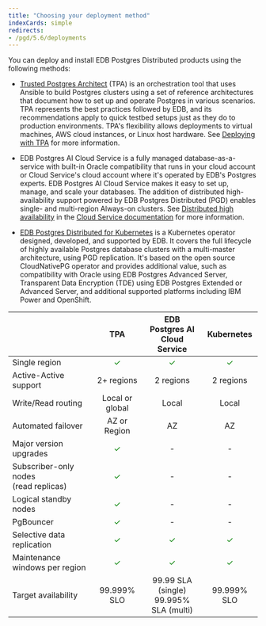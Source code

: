 ```yaml
---
title: "Choosing your deployment method"
indexCards: simple
redirects:
- /pgd/5.6/deployments
---
```


You can deploy and install EDB Postgres Distributed products using the following methods:

-   [Trusted Postgres Architect](/tpa/latest) (TPA) is an orchestration tool that uses Ansible to build Postgres clusters using a set of reference architectures that document how to set up and operate Postgres in various scenarios. TPA represents the best practices followed by EDB, and its recommendations apply to quick testbed setups just as they do to production environments. TPA's flexibility allows deployments to virtual machines, AWS cloud instances, or Linux host hardware. See [Deploying with TPA](../deploy-config/deploy-tpa/deploying/) for more information.

-   EDB Postgres AI Cloud Service is a fully managed database-as-a-service with built-in Oracle compatibility that runs in your cloud account or Cloud Service's cloud account where it's operated by EDB's Postgres experts. EDB Postgres AI Cloud Service makes it easy to set up, manage, and scale your databases. The addition of distributed high-availability support powered by EDB Postgres Distributed (PGD) enables single- and multi-region Always-on clusters. See [Distributed high availability](/edb-postgres-ai/cloud-service/references/supported_cluster_types/distributed_highavailability/) in the [Cloud Service documentation](/edb-postgres-ai/cloud-service/) for more information.

-   [EDB Postgres Distributed for Kubernetes](/postgres_distributed_for_kubernetes/latest/) is a Kubernetes operator designed, developed, and supported by EDB. It covers the full lifecycle of highly available Postgres database clusters with a multi-master architecture, using PGD replication. It's based on the open source CloudNativePG operator and provides additional value, such as compatibility with Oracle using EDB Postgres Advanced Server, Transparent Data Encryption (TDE) using EDB Postgres Extended or Advanced Server, and additional supported platforms including IBM Power and OpenShift.

|                                            |         <center>TPA</center>         | <center>EDB Postgres AI<br/>Cloud Service</center> |      <center>Kubernetes</center>     |
| ------------------------------------------ | :----------------------------------: | :------------------------------------------------: | :----------------------------------: |
| Single region                              | <span style="color: green;">✓</span> |        <span style="color: green;">✓</span>        | <span style="color: green;">✓</span> |
| Active-Active support                      |              2+ regions              |                      2 regions                     |               2 regions              |
| Write/Read routing                         |            Local or global           |                        Local                       |                 Local                |
| Automated failover                         |             AZ or Region             |                         AZ                         |                  AZ                  |
| Major version upgrades                     | <span style="color: green;">✓</span> |                          -                         |                   -                  |
| Subscriber-only nodes<br/> (read replicas) | <span style="color: green;">✓</span> |                          -                         |                   -                  |
| Logical standby nodes                      | <span style="color: green;">✓</span> |                          -                         |                   -                  |
| PgBouncer                                  | <span style="color: green;">✓</span> |                          -                         |                   -                  |
| Selective data replication                 | <span style="color: green;">✓</span> |        <span style="color: green;">✓</span>        | <span style="color: green;">✓</span> |
| Maintenance windows per region             | <span style="color: green;">✓</span> |        <span style="color: green;">✓</span>        | <span style="color: green;">✓</span> |
| Target availability                        |              99.999% SLO             |     99.99 SLA (single)<br/>99.995% SLA (multi)     |              99.999% SLO             |
